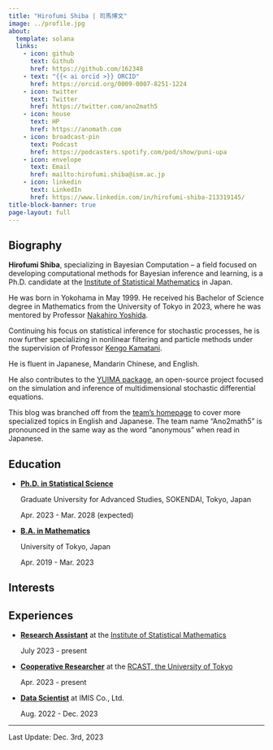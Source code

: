 ```yaml
---
title: "Hirofumi Shiba | 司馬博文"
image: ../profile.jpg
about:
  template: solana
  links:
    - icon: github
      text: Github
      href: https://github.com/162348
    - text: "{{< ai orcid >}} ORCID"
      href: https://orcid.org/0009-0007-8251-1224
    - icon: twitter
      text: Twitter
      href: https://twitter.com/ano2math5
    - icon: house
      text: HP
      href: https://anomath.com
    - icon: broadcast-pin
      text: Podcast
      href: https://podcasters.spotify.com/pod/show/puni-upa
    - icon: envelope
      text: Email
      href: mailto:hirofumi.shiba@ism.ac.jp
    - icon: linkedin
      text: LinkedIn
      href: https://www.linkedin.com/in/hirofumi-shiba-213319145/
title-block-banner: true
page-layout: full
---
```


## Biography

**Hirofumi Shiba**, specializing in Bayesian Computation -- a field focused on developing computational methods for Bayesian inference and learning, is a Ph.D. candidate at the [Institute of Statistical Mathematics](https://www.ism.ac.jp/index_e.html) in Japan.

He was born in Yokohama in May 1999. He received his Bachelor of Science degree in Mathematics from the University of Tokyo in 2023, where he was mentored by Professor [Nakahiro Yoshida](https://www.ms.u-tokyo.ac.jp/~nakahiro/hp-naka.htm).

Continuing his focus on statistical inference for stochastic processes, he is now
further specializing in nonlinear filtering and particle methods under the supervision of Professor [Kengo Kamatani](https://sites.google.com/view/kengokamatani/home).

He is fluent in Japanese, Mandarin Chinese, and English.

He also contributes to the [YUIMA package](https://r-forge.r-project.org/projects/yuima/), an open-source project focused on the simulation and inference of multidimensional stochastic differential equations.

This blog was branched off from the [team's homepage](https://anomath.com) to cover more specialized topics in English and Japanese. The team name "Ano2math5" is pronounced in the same way as the word "anonymous" when read in Japanese.

## Education

* [**Ph.D. in Statistical Science**]{.underline}
    
    Graduate University for Advanced Studies, SOKENDAI, Tokyo, Japan
    
    Apr. 2023 - Mar. 2028 (expected)

* [**B.A. in Mathematics**]{.underline}
    
    University of Tokyo, Japan
    
    Apr. 2019 - Mar. 2023

## Interests



## Experiences

* [**Research Assistant**]{.underline} at the [Institute of Statistical Mathematics](https://www.ism.ac.jp/index_e.html)
    
    July 2023 - present

* [**Cooperative Researcher**]{.underline} at the [RCAST, the University of Tokyo](https://www.rcast.u-tokyo.ac.jp/en/index.html)
    
    Apr. 2023 - present

* [**Data Scientist**]{.underline} at IMIS Co., Ltd.
  
    Aug. 2022 - Dec. 2023




---

Last Update: Dec. 3rd, 2023